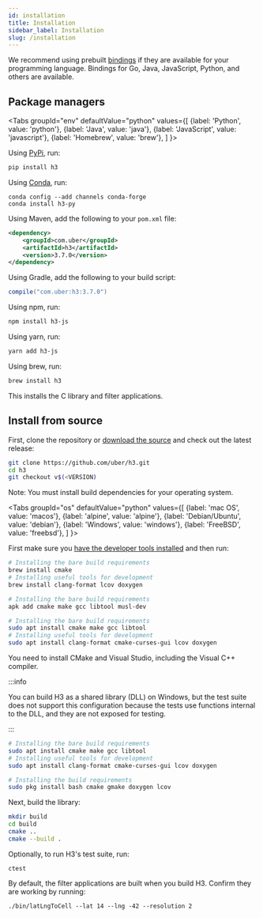 ```yaml
---
id: installation
title: Installation
sidebar_label: Installation
slug: /installation
---
```


<!-- when updating this file with a new version number, do a search and replace
for all instances. -->


We recommend using prebuilt [bindings](/docs/community/bindings) if they are available for your programming language. Bindings for Go, Java, JavaScript, Python, and others are available.

## Package managers

<Tabs
  groupId="env"
  defaultValue="python"
  values={[
    {label: 'Python', value: 'python'},
    {label: 'Java', value: 'java'},
    {label: 'JavaScript', value: 'javascript'},
    {label: 'Homebrew', value: 'brew'},
  ]
}>
<TabItem value="python">

Using [PyPi](https://pypi.org/project/h3/), run:

```bash
pip install h3
```

Using [Conda](https://github.com/conda-forge/h3-py-feedstock), run:

```
conda config --add channels conda-forge
conda install h3-py
```

</TabItem>
<TabItem value="java">

Using Maven, add the following to your `pom.xml` file:

```xml
<dependency>
    <groupId>com.uber</groupId>
    <artifactId>h3</artifactId>
    <version>3.7.0</version>
</dependency>
```

Using Gradle, add the following to your build script:

```gradle
compile("com.uber:h3:3.7.0")
```

</TabItem>
<TabItem value="javascript">

Using npm, run:

```bash
npm install h3-js
```

Using yarn, run:

```bash
yarn add h3-js
```

</TabItem>
<TabItem value="brew">

Using brew, run:

```bash
brew install h3
```

This installs the C library and filter applications.

</TabItem>
</Tabs>

## Install from source

First, clone the repository or [download the source](https://github.com/uber/h3)
and check out the latest release:

```bash
git clone https://github.com/uber/h3.git
cd h3
git checkout v$(<VERSION)
```

Note: You must install build dependencies for your operating system.

<Tabs
  groupId="os"
  defaultValue="python"
  values={[
    {label: 'mac OS', value: 'macos'},
    {label: 'alpine', value: 'alpine'},
    {label: 'Debian/Ubuntu', value: 'debian'},
    {label: 'Windows', value: 'windows'},
    {label: 'FreeBSD', value: 'freebsd'},
  ]
}>
<TabItem value="macos">

First make sure you [have the developer tools installed](http://osxdaily.com/2014/02/12/install-command-line-tools-mac-os-x/) and then run:

```bash
# Installing the bare build requirements
brew install cmake
# Installing useful tools for development
brew install clang-format lcov doxygen
```

</TabItem>
<TabItem value="alpine">

```bash
# Installing the bare build requirements
apk add cmake make gcc libtool musl-dev
```

</TabItem>
<TabItem value="debian">

```bash
# Installing the bare build requirements
sudo apt install cmake make gcc libtool
# Installing useful tools for development
sudo apt install clang-format cmake-curses-gui lcov doxygen
```

</TabItem>
<TabItem value="windows">

You need to install CMake and Visual Studio, including the Visual C++ compiler.

:::info

You can build H3 as a shared library (DLL) on Windows, but the test suite does not support this configuration because the tests use functions internal to the DLL, and they are not exposed for testing.

:::

```bash
# Installing the bare build requirements
sudo apt install cmake make gcc libtool
# Installing useful tools for development
sudo apt install clang-format cmake-curses-gui lcov doxygen
```

</TabItem>
<TabItem value="freebsd">

```bash
# Installing the build requirements
sudo pkg install bash cmake gmake doxygen lcov
```

</TabItem>
</Tabs>

Next, build the library:

```bash
mkdir build
cd build
cmake ..
cmake --build .
```

Optionally, to run H3's test suite, run:

```
ctest
```

By default, the filter applications are built when you build H3. Confirm they are working by running:

```
./bin/latLngToCell --lat 14 --lng -42 --resolution 2
```
